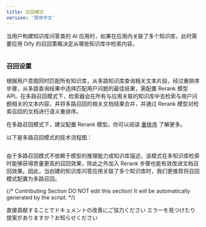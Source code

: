 ```yaml
---
title: 召回模式
version: '简体中文'
---
```


当用户构建知识库问答类的 AI 应用时，如果在应用内关联了多个知识库，此时需要应用 Dify 的召回策略决定从哪些知识库中检索内容。

<Frame title="召回模式设置">
  <img src="/zh-hans/user-guide/.gitbook/assets/zh-rag-multiple.png" alt="" />
</Frame>

### 召回设置

根据用户意图同时匹配所有知识库，从多路知识库查询相关文本片段，经过重排序步骤，从多路查询结果中选择匹配用户问题的最佳结果，需配置 Rerank 模型 API。在多路召回模式下，检索器会在所有与应用关联的知识库中去检索与用户问题相关的文本内容，并将多路召回的相关文档结果合并，并通过 Rerank 模型对检索召回的文档进行语义重排序。

在多路召回模式下，建议配置 Rerank 模型。你可以阅读 [重排序](/ja-jp/learn-more/extended-reading/retrieval-augment/rerank) 了解更多。

以下是多路召回模式的技术流程图：

<Frame title="多路召回">
  <img src="/zh-hans/user-guide/.gitbook/assets/image (134).png" alt="" />
</Frame>

由于多路召回模式不依赖于模型的推理能力或知识库描述，该模式在多知识库检索时能够获得质量更高的召回效果，除此之外加入 Rerank 步骤也能有效改进文档召回效果。因此，当创建的知识库问答应用关联了多个知识库时，我们更推荐将召回模式配置为多路召回。

{/*
Contributing Section
DO NOT edit this section!
It will be automatically generated by the script.
*/}

<CardGroup cols="2">
    <Card
        title="このページを編集する"
        icon="pen-to-square"
        href="https://github.com/langgenius/dify-docs/edit/main/ja-jp/guides/knowledge-base/indexing-and-retrieval/retrieval.mdx"
    >
        直接貢献することでドキュメントの改善にご協力ください
    </Card>
    <Card
        title="問題を報告する"
        icon="github"
        href="https://github.com/langgenius/dify-docs/issues/new?title=ドキュメントの問題%3A%20e&body=%23%23%20問題の説明%0A%3C%21--%20発見した問題について簡単に説明してください%20--%3E%0A%0A%23%23%20ページリンク%0Ahttps%3A%2F%2Fgithub.com%2Flanggenius%2Fdify-docs%2Fblob%2Fmain%2Fja-jp/guides/knowledge-base/indexing-and-retrieval%2Fretrieval.mdx%0A%0A%23%23%20提案される変更%0A%3C%21--%20特定の変更案がある場合は、ここで説明してください%20--%3E%0A%0A%3C%21--%20ドキュメントの品質向上にご協力いただきありがとうございます！%20--%3E"
    >
        エラーを見つけたり提案がありますか？お知らせください
    </Card>
</CardGroup>
